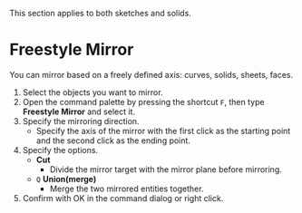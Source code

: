 
<Callout emoji="">This section applies to both sketches and solids.</Callout>

# Freestyle Mirror

<Reference shortcut="" command="Freestyle Mirror" button="" />

You can mirror based on a freely defined axis: curves, solids, sheets, faces.

1. Select the objects you want to mirror.
2. Open the command palette by pressing the shortcut `F`, then type **Freestyle Mirror** and select it.
3. Specify the mirroring direction.
   - Specify the axis of the mirror with the first click as the starting point and the second click as the ending point.
4. Specify the options.
   - **Cut**
      - Divide the mirror target with the mirror plane before mirroring.
   - `Q` **Union(merge)**
      - Merge the two mirrored entities together.
4. Confirm with OK in the command dialog or right click.